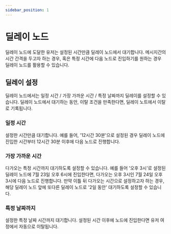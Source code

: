```yaml
---
sidebar_position: 1
---
```


# 딜레이 노드

딜레이 노드에 도달한 유저는 설정된 시간만큼 딜레이 노드에서 대기합니다. 메시지간의 시간 간격을 두고자 하는 경우, 혹은 특정 시간에 다음 노드로 진입하기를 원하는 경우 딜레이 노드를 활용할 수 있습니다.

## 딜레이 설정

딜레이 노드에서는 일정 시간 / 가장 가까운 시간 / 특정 날짜까지 딜레이를 설정할 수 있습니다.
딜레이 노드에서 대기하는 동안, 이탈 조건을 만족한다면, 딜레이 노트에서 이탈로 기록됩니다.

### 일정 시간

설정한 시간만큼 대기합니다. 예를 들어, '12시간 30분'으로 설정된 경우 딜레이 노드에 진입한 시간부터 12시간 30분 이후에 다음 노드로 진행합니다.

### 가장 가까운 시간

다가오는 특정 시간까지 대기하도록 설정할 수 있습니다. 예를 들어 '오후 3시'로 설정된 딜레이 노드에 7월 23일 오후 6시에 진입한다면, 다가오는 오후 3시인 7월 24일 오후 3시에 다음 노드로 진행합니다.
만약 이틀 뒤 다가오는 시간으로 설정하고자 하는 경우, 해당 딜레이 노드 앞에 또다른 딜레이 노드로 '2일 동안' 대기하도록 설정할 수 있습니다.

### 특정 날짜까지

설정한 특정 날짜 시간까지 대기합니다. 설정된 시간 이후에 노드에 진입한다면 유저 여정에서 자동으로 이탈됩니다.
